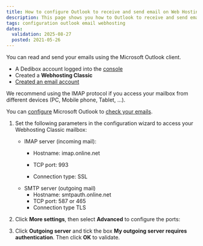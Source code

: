 ```yaml
---
title: How to configure Outlook to receive and send email on Web Hosting Classic
description: This page shows you how to Outlook to receive and send email on Scaleway Web Hosting Classic
tags: configuration outlook email webhosting
dates:
  validation: 2025-08-27
  posted: 2021-05-26
---
```




<WebhostingOnline />

You can read and send your emails using the Microsoft Outlook client.

<Requirements />

- A Dedibox account logged into the [console](https://console.online.net)
- Created a **Webhosting Classic**
- [Created an email account](/classic-hosting/how-to/create-email-account/)

<Message type="tip">
  We recommend using the IMAP protocol if you access your mailbox from different devices (PC, Mobile phone, Tablet, …).
</Message>

You can [configure](https://support.microsoft.com/en-us/office/add-an-email-account-to-outlook-6e27792a-9267-4aa4-8bb6-c84ef146101b) Microsoft Outlook to [check your emails](/classic-hosting/how-to/check-emails/).

1. Set the following parameters in the configuration wizard to access your Webhosting Classic mailbox:
    * IMAP server (incoming mail):
      * Hostname: imap.online.net
      * TCP port: 993

      * Connection type: SSL
    * SMTP server (outgoing mail)
      * Hostname: smtpauth.online.net
      * TCP port: 587 or 465
      * Connection type TLS

    <Lightbox image={image} alt="" />
2. Click **More settings**, then select **Advanced** to configure the ports:
    <Lightbox image={image2} alt />
3. Click **Outgoing server** and tick the box **My outgoing server requires authentication**. Then click **OK** to validate.
    <Lightbox image={image3} alt />



